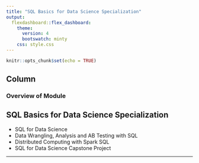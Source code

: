 ```yaml
---
title: "SQL Basics for Data Science Specialization"
output: 
  flexdashboard::flex_dashboard:
    theme: 
      version: 4
      bootswatch: minty
    css: style.css
---
```


```r
knitr::opts_chunk$set(echo = TRUE)

```


Column {.tabset}
--------------

### Overview of Module

## SQL Basics for Data Science Specialization

* SQL for Data Science
* Data Wrangling, Analysis and AB Testing with SQL
* Distributed Computing with Spark SQL
* SQL for Data Science Capstone Project

-----------------------------------------------------------------
